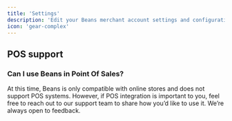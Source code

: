 ```yaml
---
title: 'Settings'
description: 'Edit your Beans merchant account settings and configuration.'
icon: 'gear-complex'
---
```


## POS support

### Can I use Beans in Point Of Sales?

At this time, Beans is only compatible with online stores and does not support POS systems.
However, if POS integration is important to you, feel free to reach out to our support team
to share how you’d like to use it. We’re always open to feedback.
